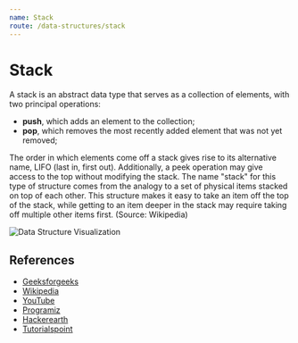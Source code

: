 ```yaml
---
name: Stack
route: /data-structures/stack
---
```


# Stack

A stack is an abstract data type that serves as a collection of elements, with
two principal operations:

- **push**, which adds an element to the collection;
- **pop**, which removes the most recently added element that was not yet
  removed;

The order in which elements come off a stack gives rise to its alternative name,
LIFO (last in, first out). Additionally, a peek operation may give access to the
top without modifying the stack. The name "stack" for this type of structure
comes from the analogy to a set of physical items stacked on top of each other.
This structure makes it easy to take an item off the top of the stack, while
getting to an item deeper in the stack may require taking off multiple other
items first. (Source: Wikipedia)

![Data Structure Visualization](https://upload.wikimedia.org/wikipedia/commons/b/b4/Lifo_stack.png)

## References

- [Geeksforgeeks](https://www.geeksforgeeks.org/stack-data-structure/)
- [Wikipedia](<https://en.wikipedia.org/wiki/Stack_(abstract_data_type)>)
- [YouTube](https://www.youtube.com/watch?v=wjI1WNcIntg)
- [Programiz](https://www.programiz.com/dsa/stack)
- [Hackerearth](https://www.hackerearth.com/practice/data-structures/stacks/basics-of-stacks/tutorial/)
- [Tutorialspoint](https://www.tutorialspoint.com/data_structures_algorithms/stack_algorithm.htm)
